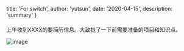 
  title: 'For switch',
  author: 'yutsun',
  date: '2020-04-15',
  description: 'summary'
}


<!-- content starts here -->

#### 

上午收到XXXX的要简历信息。大致拢了一下前需要准备的项目和知识点。

![image](/static/image.png)

